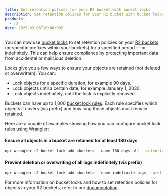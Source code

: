 ```yaml
---
title: Set retention polices for your R2 bucket with bucket locks
description: Set retention polices for your R2 bucket with bucket locks
products:
  - r2
date: 2025-03-06T10:00:00Z
---
```


You can now use [bucket locks](/r2/buckets/bucket-locks/) to set retention policies on your [R2 buckets](/r2/buckets/) (or specific prefixes within your buckets) for a specified period — or indefinitely. This can help ensure compliance by protecting important data from accidental or malicious deletion.

Locks give you a few ways to ensure your objects are retained (not deleted or overwritten). You can:

- Lock objects for a specific duration, for example 90 days.
- Lock objects until a certain date, for example January 1, 2030.
- Lock objects indefinitely, until the lock is explicitly removed.

Buckets can have up to 1,000 [bucket lock rules](/r2/buckets/). Each rule specifies which objects it covers (via prefix) and how long those objects must remain retained.

Here are a couple of examples showing how you can configure bucket lock rules using [Wrangler](/workers/wrangler/):

#### Ensure all objects in a bucket are retained for at least 180 days

```sh
npx wrangler r2 bucket lock add <bucket> --name 180-days-all --retention-days 180
```

#### Prevent deletion or overwriting of all logs indefinitely (via prefix)

```sh
npx wrangler r2 bucket lock add <bucket> --name indefinite-logs --prefix logs/ --retention-indefinite
```

For more information on bucket locks and how to set retention policies for objects in your R2 buckets, refer to our [documentation](/r2/buckets/bucket-locks/).
